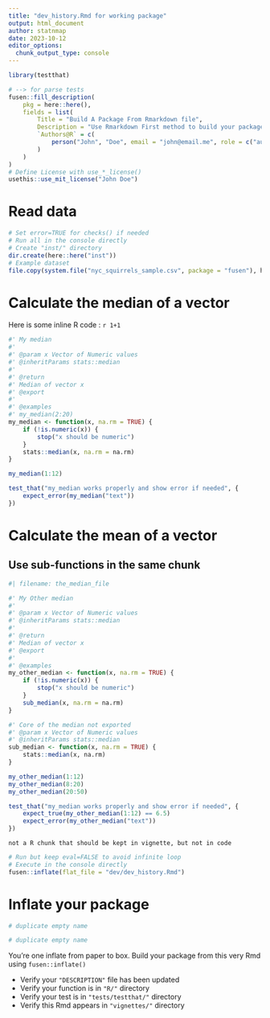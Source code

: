 ```yaml
---
title: "dev_history.Rmd for working package"
output: html_document
author: statnmap
date: 2023-10-12
editor_options: 
  chunk_output_type: console
---
```


```r
library(testthat)
```

<!--
# Description of your package

This will fill the description of your package.
-->

```r
# --> for parse tests
fusen::fill_description(
    pkg = here::here(),
    fields = list(
        Title = "Build A Package From Rmarkdown file",
        Description = "Use Rmarkdown First method to build your package. Start your package with documentation. Everything can be set from a Rmarkdown file in your project.",
        `Authors@R` = c(
            person("John", "Doe", email = "john@email.me", role = c("aut", "cre"), comment = c(ORCID = "0000-0000-0000-0000"))
        )
    )
)
# Define License with use_*_license()
usethis::use_mit_license("John Doe")
```

# Read data

<!-- Store your dataset in a directory named "inst/" at the root of your project -->
<!-- Use it for your tests in this Rmd thanks to `load_all()` to make it available
and `system.file()` to read it in your examples 
-->

```r
# Set error=TRUE for checks() if needed
# Run all in the console directly
# Create "inst/" directory
dir.create(here::here("inst"))
# Example dataset
file.copy(system.file("nyc_squirrels_sample.csv", package = "fusen"), here::here("inst"))
```

# Calculate the median of a vector

Here is some inline R code : `r 1+1`

```r
#' My median
#'
#' @param x Vector of Numeric values
#' @inheritParams stats::median
#'
#' @return
#' Median of vector x
#' @export
#'
#' @examples
#' my_median(2:20)
my_median <- function(x, na.rm = TRUE) {
    if (!is.numeric(x)) {
        stop("x should be numeric")
    }
    stats::median(x, na.rm = na.rm)
}
```

```r
my_median(1:12)
```

```r
test_that("my_median works properly and show error if needed", {
    expect_error(my_median("text"))
})
```

# Calculate the mean of a vector
## Use sub-functions in the same chunk

```r
#| filename: the_median_file

#' My Other median
#'
#' @param x Vector of Numeric values
#' @inheritParams stats::median
#'
#' @return
#' Median of vector x
#' @export
#'
#' @examples
my_other_median <- function(x, na.rm = TRUE) {
    if (!is.numeric(x)) {
        stop("x should be numeric")
    }
    sub_median(x, na.rm = na.rm)
}

#' Core of the median not exported
#' @param x Vector of Numeric values
#' @inheritParams stats::median
sub_median <- function(x, na.rm = TRUE) {
    stats::median(x, na.rm)
}
```

```r
my_other_median(1:12)
my_other_median(8:20)
my_other_median(20:50)
```

```r
test_that("my_median works properly and show error if needed", {
    expect_true(my_other_median(1:12) == 6.5)
    expect_error(my_other_median("text"))
})
```

```
not a R chunk that should be kept in vignette, but not in code
```


```r
# Run but keep eval=FALSE to avoid infinite loop
# Execute in the console directly
fusen::inflate(flat_file = "dev/dev_history.Rmd")
```


# Inflate your package

```r
# duplicate empty name
```

```r
# duplicate empty name
```


You're one inflate from paper to box.
Build your package from this very Rmd using `fusen::inflate()`

- Verify your `"DESCRIPTION"` file has been updated
- Verify your function is in `"R/"` directory
- Verify your test is in `"tests/testthat/"` directory
- Verify this Rmd appears in `"vignettes/"` directory
